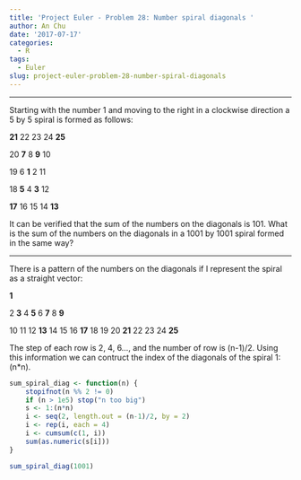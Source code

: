 ```yaml
---
title: 'Project Euler - Problem 28: Number spiral diagonals '
author: An Chu
date: '2017-07-17'
categories:
  - R
tags:
  - Euler
slug: project-euler-problem-28-number-spiral-diagonals
---
```



---

Starting with the number 1 and moving to the right in a clockwise direction a 5
by 5 spiral is formed as follows:

**21** 22 23 24 **25**

20 **7** 8 **9** 10

19 6 **1** 2 11

18 **5** 4 **3** 12

**17** 16 15 14 **13**

It can be verified that the sum of the numbers on the diagonals is 101.  What is
the sum of the numbers on the diagonals in a 1001 by 1001 spiral formed in the
same way?

---

There is a pattern of the numbers on the diagonals if I represent the spiral as
a straight vector:


**1**

2 **3** 4 **5** 6 **7** 8 **9**

10 11 12 **13** 14 15 16 **17** 18 19 20 **21** 22 23 24 **25**

The step of each row is 2, 4, 6..., and the number of row is (n-1)/2. Using this
information we can contruct the index of the diagonals of the spiral 1:(n*n).


```r
sum_spiral_diag <- function(n) {
    stopifnot(n %% 2 != 0)
    if (n > 1e5) stop("n too big")
    s <- 1:(n*n)
    i <- seq(2, length.out = (n-1)/2, by = 2)
    i <- rep(i, each = 4)
    i <- cumsum(c(1, i))
    sum(as.numeric(s[i]))
}

sum_spiral_diag(1001)
```

